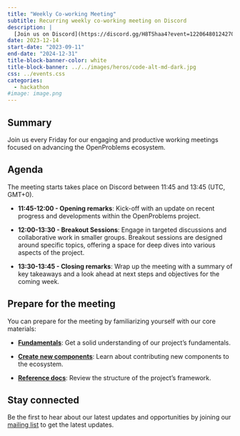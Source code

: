 ```yaml
---
title: "Weekly Co-working Meeting"
subtitle: Recurring weekly co-working meeting on Discord
description: |
  [Join us on Discord](https://discord.gg/H8TShaa4?event=1220648012427038830){class="btn btn-primary"}
date: 2023-12-14
start-date: "2023-09-11"
end-date: "2024-12-31"
title-block-banner-color: white
title-block-banner: ../../images/heros/code-alt-md-dark.jpg
css: ../events.css
categories:
  - hackathon
#image: image.png
---
```


## Summary

Join us every Friday for our engaging and productive working meetings focused on advancing the OpenProblems ecosystem.

## Agenda

The meeting starts takes place on Discord between 11:45 and 13:45 (UTC, GMT+0).

* **11:45-12:00 - Opening remarks**: Kick-off with an update on recent progress and developments within the OpenProblems project.

* **12:00-13:30 - Breakout Sessions**: Engage in targeted discussions and collaborative work in smaller groups. Breakout sessions are designed around specific topics, offering a space for deep dives into various aspects of the project.

* **13:30-13:45 - Closing remarks**: Wrap up the meeting with a summary of key takeaways and a look ahead at next steps and objectives for the coming week.

## Prepare for the meeting

You can prepare for the meeting by familiarizing yourself with our core materials:

* [**Fundamentals**](/documentation/fundamentals/): Get a solid understanding of our project's fundamentals.

* [**Create new components**](/documentation/create_component/): Learn about contributing new components to the ecosystem.

* [**Reference docs**](/documentation/reference/openproblems-v2/): Review the structure of the project's framework.

## Stay connected

Be the first to hear about our latest updates and opportunities by joining our [mailing list](https://docs.google.com/forms/d/e/1FAIpQLSe90Oky4-1b0HbdLsp5Yqo9juCd2mq-NlGHU9NHRW1ECok1xQ/viewform?usp=sf_link) to get the latest updates.